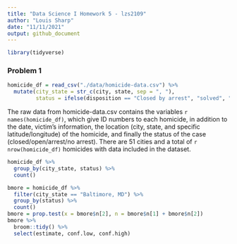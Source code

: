 ```yaml
---
title: "Data Science I Homework 5 - lzs2109"
author: "Louis Sharp"
date: "11/11/2021"
output: github_document
---
```


```r
library(tidyverse)
```


### **Problem 1**

```r
homicide_df = read_csv("./data/homicide-data.csv") %>% 
  mutate(city_state = str_c(city, state, sep = ", "),
         status = ifelse(disposition == "Closed by arrest", "solved", "unsolved"))
```

The raw data from homicide-data.csv contains the variables `r names(homicide_df)`, which give ID numbers to each homicide, in addition to the date, victim's information, the location (city, state, and specific latitude/longitude) of the homicide, and finally the status of the case (closed/open/arrest/no arrest). There are 51 cities and a total of `r nrow(homicide_df)` homicides with data included in the dataset.

```r
homicide_df %>% 
  group_by(city_state, status) %>% 
  count()

bmore = homicide_df %>% 
  filter(city_state == "Baltimore, MD") %>%
  group_by(status) %>% 
  count()
bmore = prop.test(x = bmore$n[2], n = bmore$n[1] + bmore$n[2])
bmore %>% 
  broom::tidy() %>% 
  select(estimate, conf.low, conf.high)
```

```r

```

